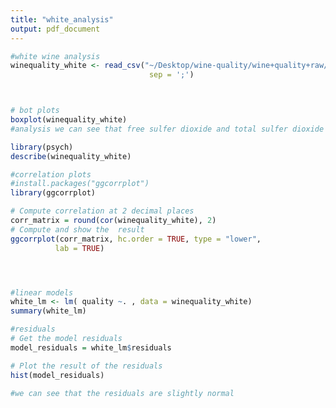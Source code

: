 ```yaml
---
title: "white_analysis"
output: pdf_document
---
```


```r
#white wine analysis
winequality_white <- read_csv("~/Desktop/wine-quality/wine+quality+raw/winequality-white.csv",
                               sep = ';')



# bot plots
boxplot(winequality_white)
#analysis we can see that free sulfer dioxide and total sulfer dioxide is highly variable.

library(psych)
describe(winequality_white)

#correlation plots
#install.packages("ggcorrplot")
library(ggcorrplot)

# Compute correlation at 2 decimal places
corr_matrix = round(cor(winequality_white), 2)
# Compute and show the  result
ggcorrplot(corr_matrix, hc.order = TRUE, type = "lower",
          lab = TRUE)




#linear models
white_lm <- lm( quality ~. , data = winequality_white)
summary(white_lm)

#residuals
# Get the model residuals
model_residuals = white_lm$residuals

# Plot the result of the residuals
hist(model_residuals)

#we can see that the residuals are slightly normal


```
